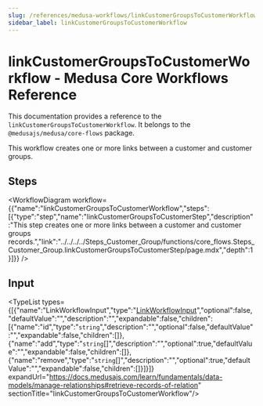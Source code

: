 ```yaml
---
slug: /references/medusa-workflows/linkCustomerGroupsToCustomerWorkflow
sidebar_label: linkCustomerGroupsToCustomerWorkflow
---
```



# linkCustomerGroupsToCustomerWorkflow - Medusa Core Workflows Reference

This documentation provides a reference to the `linkCustomerGroupsToCustomerWorkflow`. It belongs to the `@medusajs/medusa/core-flows` package.

This workflow creates one or more links between a customer and customer groups.

## Steps

<WorkflowDiagram workflow={{"name":"linkCustomerGroupsToCustomerWorkflow","steps":[{"type":"step","name":"linkCustomerGroupsToCustomerStep","description":"This step creates one or more links between a customer and customer groups records.","link":"../../../../Steps_Customer_Group/functions/core_flows.Steps_Customer_Group.linkCustomerGroupsToCustomerStep/page.mdx","depth":1}]}} />

## Input

<TypeList types={[{"name":"LinkWorkflowInput","type":"[LinkWorkflowInput](../../../../../types/CommonTypes/types/types.CommonTypes.LinkWorkflowInput/page.mdx)","optional":false,"defaultValue":"","description":"","expandable":false,"children":[{"name":"id","type":"`string`","description":"","optional":false,"defaultValue":"","expandable":false,"children":[]},{"name":"add","type":"`string`[]","description":"","optional":true,"defaultValue":"","expandable":false,"children":[]},{"name":"remove","type":"`string`[]","description":"","optional":true,"defaultValue":"","expandable":false,"children":[]}]}]} expandUrl="https://docs.medusajs.com/learn/fundamentals/data-models/manage-relationships#retrieve-records-of-relation" sectionTitle="linkCustomerGroupsToCustomerWorkflow"/>
